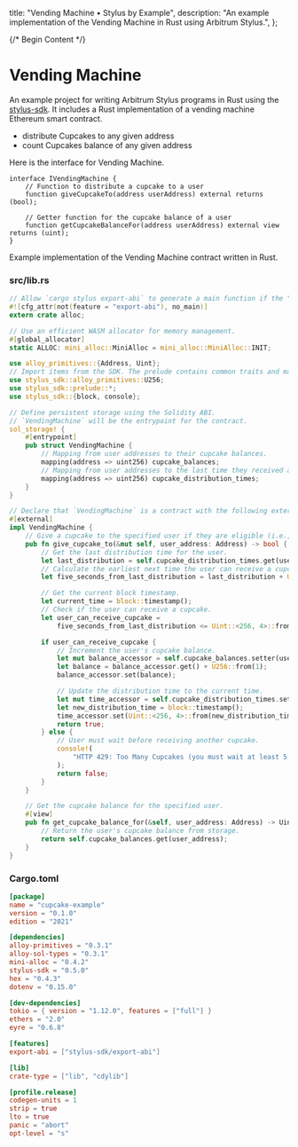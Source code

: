   title: "Vending Machine • Stylus by Example",
  description:
    "An example implementation of the Vending Machine in Rust using Arbitrum Stylus.",
};

{/* Begin Content */}

# Vending Machine

An example project for writing Arbitrum Stylus programs in Rust using the [stylus-sdk](https://github.com/OffchainLabs/stylus-sdk-rs). It includes a Rust implementation of a vending machine Ethereum smart contract.

- distribute Cupcakes to any given address
- count Cupcakes balance of any given address

Here is the interface for Vending Machine.

```solidity
interface IVendingMachine {
    // Function to distribute a cupcake to a user
    function giveCupcakeTo(address userAddress) external returns (bool);

    // Getter function for the cupcake balance of a user
    function getCupcakeBalanceFor(address userAddress) external view returns (uint);
}
```

Example implementation of the Vending Machine contract written in Rust.

### src/lib.rs

```rust
// Allow `cargo stylus export-abi` to generate a main function if the "export-abi" feature is enabled.
#![cfg_attr(not(feature = "export-abi"), no_main)]
extern crate alloc;

// Use an efficient WASM allocator for memory management.
#[global_allocator]
static ALLOC: mini_alloc::MiniAlloc = mini_alloc::MiniAlloc::INIT;

use alloy_primitives::{Address, Uint};
// Import items from the SDK. The prelude contains common traits and macros.
use stylus_sdk::alloy_primitives::U256;
use stylus_sdk::prelude::*;
use stylus_sdk::{block, console};

// Define persistent storage using the Solidity ABI.
// `VendingMachine` will be the entrypoint for the contract.
sol_storage! {
    #[entrypoint]
    pub struct VendingMachine {
        // Mapping from user addresses to their cupcake balances.
        mapping(address => uint256) cupcake_balances;
        // Mapping from user addresses to the last time they received a cupcake.
        mapping(address => uint256) cupcake_distribution_times;
    }
}

// Declare that `VendingMachine` is a contract with the following external methods.
#[external]
impl VendingMachine {
    // Give a cupcake to the specified user if they are eligible (i.e., if at least 5 seconds have passed since their last cupcake).
    pub fn give_cupcake_to(&mut self, user_address: Address) -> bool {
        // Get the last distribution time for the user.
        let last_distribution = self.cupcake_distribution_times.get(user_address);
        // Calculate the earliest next time the user can receive a cupcake.
        let five_seconds_from_last_distribution = last_distribution + U256::from(5);

        // Get the current block timestamp.
        let current_time = block::timestamp();
        // Check if the user can receive a cupcake.
        let user_can_receive_cupcake =
            five_seconds_from_last_distribution <= Uint::<256, 4>::from(current_time);

        if user_can_receive_cupcake {
            // Increment the user's cupcake balance.
            let mut balance_accessor = self.cupcake_balances.setter(user_address);
            let balance = balance_accessor.get() + U256::from(1);
            balance_accessor.set(balance);

            // Update the distribution time to the current time.
            let mut time_accessor = self.cupcake_distribution_times.setter(user_address);
            let new_distribution_time = block::timestamp();
            time_accessor.set(Uint::<256, 4>::from(new_distribution_time));
            return true;
        } else {
            // User must wait before receiving another cupcake.
            console!(
                "HTTP 429: Too Many Cupcakes (you must wait at least 5 seconds between cupcakes)"
            );
            return false;
        }
    }

    // Get the cupcake balance for the specified user.
    #[view]
    pub fn get_cupcake_balance_for(&self, user_address: Address) -> Uint<256, 4> {
        // Return the user's cupcake balance from storage.
        return self.cupcake_balances.get(user_address);
    }
}

```

### Cargo.toml

```toml
[package]
name = "cupcake-example"
version = "0.1.0"
edition = "2021"

[dependencies]
alloy-primitives = "0.3.1"
alloy-sol-types = "0.3.1"
mini-alloc = "0.4.2"
stylus-sdk = "0.5.0" 
hex = "0.4.3"
dotenv = "0.15.0"

[dev-dependencies]
tokio = { version = "1.12.0", features = ["full"] }
ethers = "2.0"
eyre = "0.6.8"

[features]
export-abi = ["stylus-sdk/export-abi"]

[lib]
crate-type = ["lib", "cdylib"]

[profile.release]
codegen-units = 1
strip = true
lto = true
panic = "abort"
opt-level = "s"

```
